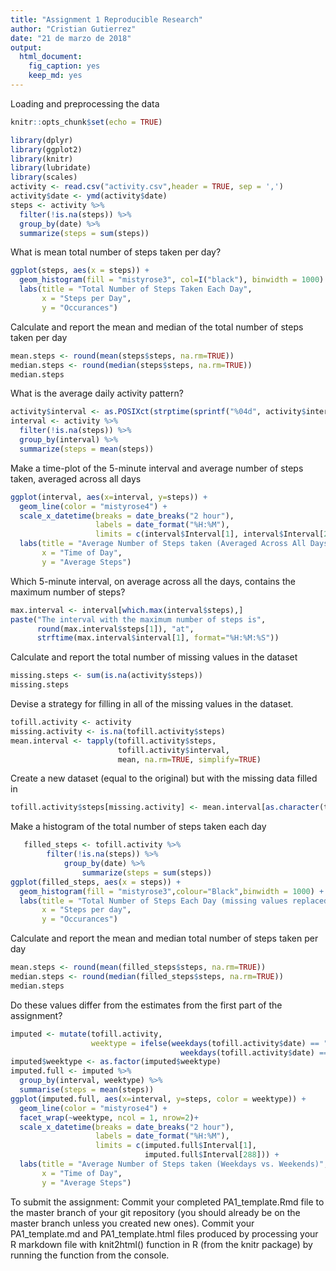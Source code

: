 ---
title: "Assignment 1 Reproducible Research"
author: "Cristian Gutierrez"
date: "21 de marzo de 2018"
output: 
  html_document: 
    fig_caption: yes
    keep_md: yes
---
Loading and preprocessing the data
```{r setup, include=FALSE}
knitr::opts_chunk$set(echo = TRUE)
```

```{r}
library(dplyr)
library(ggplot2)
library(knitr)
library(lubridate)
library(scales)
activity <- read.csv("activity.csv",header = TRUE, sep = ',')
activity$date <- ymd(activity$date)
steps <- activity %>% 
  filter(!is.na(steps)) %>%
  group_by(date) %>% 
  summarize(steps = sum(steps))
```
What is mean total number of steps taken per day?
```{r}
ggplot(steps, aes(x = steps)) +
  geom_histogram(fill = "mistyrose3", col=I("black"), binwidth = 1000) +
  labs(title = "Total Number of Steps Taken Each Day",
       x = "Steps per Day", 
       y = "Occurances")
```
Calculate and report the mean and median of the total number of steps taken per day
```{r}
mean.steps <- round(mean(steps$steps, na.rm=TRUE))
median.steps <- round(median(steps$steps, na.rm=TRUE))
median.steps
```
What is the average daily activity pattern?
```{r}
activity$interval <- as.POSIXct(strptime(sprintf("%04d", activity$interval), "%H%M"))
interval <- activity %>% 
  filter(!is.na(steps)) %>% 
  group_by(interval) %>% 
  summarize(steps = mean(steps))
```
 Make a time-plot of the 5-minute interval and average number of steps taken, averaged across all days
```{r}
ggplot(interval, aes(x=interval, y=steps)) +
  geom_line(color = "mistyrose4") +
  scale_x_datetime(breaks = date_breaks("2 hour"), 
                   labels = date_format("%H:%M"),
                   limits = c(interval$Interval[1], interval$Interval[288])) +
  labs(title = "Average Number of Steps taken (Averaged Across All Days)", 
       x = "Time of Day", 
       y = "Average Steps")
```
 Which 5-minute interval, on average across all the days, contains the maximum number of steps?
```{r}
max.interval <- interval[which.max(interval$steps),]
paste("The interval with the maximum number of steps is",
      round(max.interval$steps[1]), "at",
      strftime(max.interval$interval[1], format="%H:%M:%S"))
```
 Calculate and report the total number of missing values in the dataset
```{r}
missing.steps <- sum(is.na(activity$steps))
missing.steps
```
 Devise a strategy for filling in all of the missing values in the dataset.
```{r}
tofill.activity <- activity
missing.activity <- is.na(tofill.activity$steps)
mean.interval <- tapply(tofill.activity$steps,
                        tofill.activity$interval, 
                        mean, na.rm=TRUE, simplify=TRUE)
```
Create a new dataset (equal to the original) but with the missing data filled in
```{r}
tofill.activity$steps[missing.activity] <- mean.interval[as.character(tofill.activity$interval[missing.activity])]
```
Make a histogram of the total number of steps taken each day
```{r}
   filled_steps <- tofill.activity %>%
        filter(!is.na(steps)) %>% 
            group_by(date) %>% 
                summarize(steps = sum(steps))
ggplot(filled_steps, aes(x = steps)) +
  geom_histogram(fill = "mistyrose3",colour="Black",binwidth = 1000) +
  labs(title = "Total Number of Steps Each Day (missing values replaced)", 
       x = "Steps per day",
       y = "Occurances")
```
Calculate and report the mean and median total number of steps taken per day
```{r}
mean.steps <- round(mean(filled_steps$steps, na.rm=TRUE))
median.steps <- round(median(filled_steps$steps, na.rm=TRUE))
median.steps
```
Do these values differ from the estimates from the first part of the assignment?
```{r}
imputed <- mutate(tofill.activity, 
                  weektype = ifelse(weekdays(tofill.activity$date) == "Saturday" |
                                      weekdays(tofill.activity$date) == "Sunday", "Weekend", "Weekday"))
imputed$weektype <- as.factor(imputed$weektype)
imputed.full <- imputed %>%
  group_by(interval, weektype) %>%
  summarise(steps = mean(steps)) 
ggplot(imputed.full, aes(x=interval, y=steps, color = weektype)) +
  geom_line(color = "mistyrose4") +
  facet_wrap(~weektype, ncol = 1, nrow=2)+
  scale_x_datetime(breaks = date_breaks("2 hour"),
                   labels = date_format("%H:%M"),
                   limits = c(imputed.full$Interval[1],
                              imputed.full$Interval[288])) +
  labs(title = "Average Number of Steps taken (Weekdays vs. Weekends)",
       x = "Time of Day", 
       y = "Average Steps")
```
To submit the assignment:
Commit your completed PA1_template.Rmd file to the master branch of your git repository (you should already be on the master branch unless you created new ones). Commit your PA1_template.md and PA1_template.html files produced by processing your R markdown file with knit2html() function in R (from the knitr package) by running the function from the console.
                



